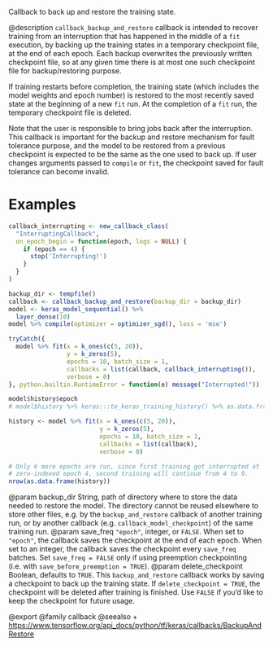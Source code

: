 Callback to back up and restore the training state.

@description
`callback_backup_and_restore` callback is intended to recover training from an
interruption that has happened in the middle of a `fit` execution, by
backing up the training states in a temporary checkpoint file, at the end of
each epoch. Each backup overwrites the previously written checkpoint file,
so at any given time there is at most one such checkpoint file for
backup/restoring purpose.

If training restarts before completion, the training state (which includes
the model weights and epoch number) is restored to the most recently saved
state at the beginning of a new `fit` run. At the completion of a
`fit` run, the temporary checkpoint file is deleted.

Note that the user is responsible to bring jobs back after the interruption.
This callback is important for the backup and restore mechanism for fault
tolerance purpose, and the model to be restored from a previous checkpoint
is expected to be the same as the one used to back up. If user changes
arguments passed to `compile` or `fit`, the checkpoint saved for fault tolerance
can become invalid.

# Examples


```r
callback_interrupting <- new_callback_class(
  "InterruptingCallback",
  on_epoch_begin = function(epoch, logs = NULL) {
    if (epoch == 4) {
      stop('Interrupting!')
    }
  }
)

backup_dir <- tempfile()
callback <- callback_backup_and_restore(backup_dir = backup_dir)
model <- keras_model_sequential() %>%
  layer_dense(10)
model %>% compile(optimizer = optimizer_sgd(), loss = 'mse')

tryCatch({
  model %>% fit(x = k_ones(c(5, 20)),
                y = k_zeros(5),
                epochs = 10, batch_size = 1,
                callbacks = list(callback, callback_interrupting()),
                verbose = 0)
}, python.builtin.RuntimeError = function(e) message("Interrupted!"))

model$history$epoch
# model$history %>% keras:::to_keras_training_history() %>% as.data.frame() %>% print()

history <- model %>% fit(x = k_ones(c(5, 20)),
                         y = k_zeros(5),
                         epochs = 10, batch_size = 1,
                         callbacks = list(callback),
                         verbose = 0)

# Only 6 more epochs are run, since first training got interrupted at
# zero-indexed epoch 4, second training will continue from 4 to 9.
nrow(as.data.frame(history))
```

@param backup_dir String, path of directory where to store the data
    needed to restore the model. The directory
    cannot be reused elsewhere to store other files, e.g. by the
    `backup_and_restore` callback of another training run,
    or by another callback (e.g. `callback_model_checkpoint`)
    of the same training run.
@param save_freq `"epoch"`, integer, or `FALSE`. When set to `"epoch"`,
  the callback saves the checkpoint at the end of each epoch.
  When set to an integer, the callback saves the checkpoint every
  `save_freq` batches. Set `save_freq = FALSE` only if using
  preemption checkpointing (i.e. with `save_before_preemption = TRUE`).
@param delete_checkpoint Boolean, defaults to `TRUE`. This `backup_and_restore`
  callback works by saving a checkpoint to back up the training state.
  If `delete_checkpoint = TRUE`, the checkpoint will be deleted after
  training is finished. Use `FALSE` if you'd like to keep the checkpoint
  for future usage.

@export
@family callback
@seealso
+ <https://www.tensorflow.org/api_docs/python/tf/keras/callbacks/BackupAndRestore>
